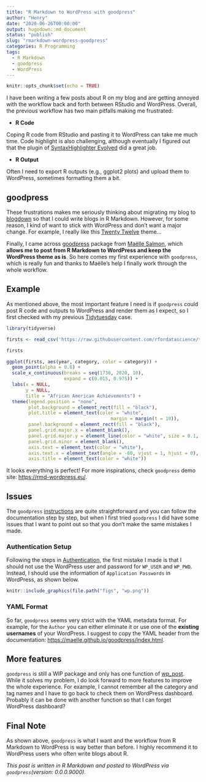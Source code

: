 ```yaml
---
title: "R Markdown to WordPress with goodpress"
author: "Henry"
date: "2020-06-26T00:00:00"
output: hugodown::md_document
status: "publish"
slug: "rmarkdown-wordpress-goodpress"
categories: R Programming
tags:
  - R Markdown
  - goodpress
  - WordPress
---
```


```r
knitr::opts_chunk$set(echo = TRUE)
```

I have been writing a few posts about R on my blog and are getting annoyed with the workflow back and forth between RStudio and WordPress. Overall, the previous workflow has two main pitfalls making me frustrated:   

- **R Code**

Coping R code from RStudio and pasting it to WordPress can take me much time. Code highlight is also challenging, although eventually I figured out that the plugin of [SyntaxHighlighter Evolved](https://wordpress.org/plugins/syntaxhighlighter/) did a great job.

- **R Output**

Often I need to export R outputs (e.g., ggplot2 plots) and upload them to WordPress, sometimes formatting them a bit.

```{=html}
<!-- wp:more -->
<!--more-->
<!-- /wp:more -->
```

## goodpress

These frustrations makes me seriously thinking about migrating my blog to [blogdown](https://bookdown.org/yihui/blogdown/) so that I could write blogs in R Markdown. However, for some reason, I kind of want to stick with WordPress and don't want a major change. For example, I really like this [Twenty Twelve](https://wordpress.org/themes/twentytwelve/) theme...

Finally, I came across [goodpress](https://maelle.github.io/goodpress/) package from [Maëlle Salmon](https://twitter.com/ma_salmon), which **allows me to post from R Markdown to WordPress and keep the WordPress theme as is**. 
So here comes my first experience with `goodpress`, which is really fun and thanks to Maëlle's help I finally work through the whole workflow.

## Example

As mentioned above, the most important feature I need is if `goodpress` could post R code and outputs to WordPress and render them as I expect, so I first checked with my previous [Tidytuesday](https://github.com/rfordatascience/tidytuesday) case.

```r
library(tidyverse)

firsts <- read_csv('https://raw.githubusercontent.com/rfordatascience/tidytuesday/master/data/2020/2020-06-09/firsts.csv')
```

```r
firsts
```


```r
ggplot(firsts, aes(year, category, color = category)) +
  geom_point(alpha = 0.6) +
  scale_x_continuous(breaks = seq(1730, 2020, 10),
                     expand = c(0.015, 0.975)) +
  labs(x = NULL,
       y = NULL,
       title = "African American Achievements") +
  theme(legend.position = "none",
        plot.background = element_rect(fill = "black"),
        plot.title = element_text(color = "white",
                                      margin = margin(t = 10)),
        panel.background = element_rect(fill = "black"),
        panel.grid.major.x = element_blank(),
        panel.grid.major.y = element_line(color = "white", size = 0.1, linetype = "dotted"),
        panel.grid.minor = element_blank(),
        axis.text = element_text(color = "white"),
        axis.text.x = element_text(angle = -60, vjust = 1, hjust = 0),
        axis.title = element_text(color = "white"))
```

It looks everything is perfect! For more inspirations, check `goodpress` demo site: [https://rmd-wordpress.eu/](https://rmd-wordpress.eu/).

## Issues

The `goodpress` [instructions](https://maelle.github.io/goodpress/index.html) are quite straightforward and you can follow the documentation step by step, but when I first tried `goodpress` I did have some issues that I want to point out so that you don't make the same mistakes I made.

### Authentication Setup

Following the steps in [Authentication](https://maelle.github.io/goodpress/articles/setup.html#authentication-1), the first mistake I made is that I should not use the WordPress user and password for `WP_USER` and `WP_PWD`. Instead, I should use the information of `Application Passwords` in WordPress, as shown below.

```r
knitr::include_graphics(file.path("figs", "wp.png"))
```

### YAML Format
So far, `goodpress` seems very strict with the YAML metadata format. For example, for the `Author` you can either eliminate it or use one of the **existing usernames** of your WordPress. 
I suggest to copy the YAML header from the documentation: [https://maelle.github.io/goodpress/index.html](https://maelle.github.io/goodpress/index.html).

## More features
`goodpress` is still a WIP package and only has one function of [wp_post](https://maelle.github.io/goodpress/reference/wp_post.html). While it solves my problem, I do look forward to more features to improve the whole experience. For example, I cannot remember all the category and tag names and I have to go back to check them on WordPress dashboard. Probably it can be done with another function so that I can forget WordPress dashboard? 

## Final Note
As shown above, `goodpress` is what I want and the workflow from R Markdown to WordPress is way better than before. I highly recommend it to WordPress users who often write blogs about R.


*This post is written in R Markdown and posted to WordPress via `goodpress`(version: 0.0.0.9000)*.
